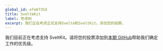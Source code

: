 ```yaml
---
global_id: efe6735d
title: SvelteKit
label: 考虑到
excerpt: 我们正在考虑正式支持Svelte和SveltKit。添加您的投票。
---
```


我们目前正在考虑支持 SveltKit。请将您的投票添加到[本期 GitHub](https://github.com/contentlayerdev/contentlayer/issues/170)帮助我们确定工作的优先级。
